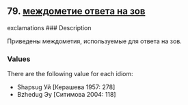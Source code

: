 ## 79. <a href =  'https://agricolamz.github.io/The_Circassian_Isoglosses_Database/79.html'>междометие ответа на зов</a>
exclamations
### Description

Приведены междометия, используемые для ответа на зов.

### Values
There are the following value for each idiom:

* Shapsug  Уй [Керашева 1957: 278] 
* Bzhedug  Эу [Ситимова 2004: 118] 

